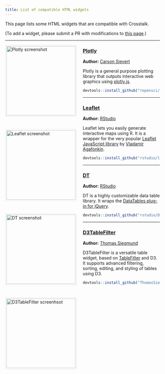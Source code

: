 ```yaml
---
title: List of compatible HTML widgets
---
```


This page lists some HTML widgets that are compatible with Crosstalk.

(To add a widget, please submit a PR with modifications to [this page](https://github.com/rstudio/crosstalk/edit/master/docs/authoring.Rmd).)

<style type="text/css">
img.widget-thumbnail {
  width: 225px;
  height: auto;
  border: 1px solid #e6e6e6;
  float: left;
  padding: 3px;
  margin-right: 20px;
  margin-bottom: 40px;
}
.section.level3 hr {
  clear: both;
}
</style>



---

[![Plotly screenshot](thumbnails/ropensci-plotly.png){.widget-thumbnail}](https://cpsievert.github.io/plotly_book/)

### [Plotly](https://cpsievert.github.io/plotly_book/)

**Author:** [Carson Sievert](https://github.com/cpsievert)

Plotly is a general purpose plotting library that outputs interactive web graphics using [plotly.js](https://plot.ly/javascript/).

```r
devtools::install_github("ropensci/plotly")
```



---

[![Leaflet screenshot](thumbnails/rstudio-leaflet.png){.widget-thumbnail}](https://rstudio.github.io/leaflet/)

### [Leaflet](https://rstudio.github.io/leaflet/)

**Author:** [RStudio](https://github.com/rstudio)

Leaflet lets you easily generate interactive maps using R. It is a wrapper for the very popular [Leaflet JavaScript library](http://leafletjs.com/) by [Vladamir Agafonkin](http://agafonkin.com/en/).

```r
devtools::install_github("rstudio/leaflet")
```



---

[![DT screenshot](thumbnails/rstudio-DT.png){.widget-thumbnail}](https://rstudio.github.io/DT/)

### [DT](https://rstudio.github.io/DT/)

**Author:** [RStudio](https://github.com/rstudio)

DT is a highly customizable data table library. It wraps the [DataTables plug-in for jQuery](https://datatables.net/).

```r
devtools::install_github("rstudio/DT")
```



---


[![D3TableFilter screenhsot](thumbnails/d3tf.png){.widget-thumbnail}](https://github.com/ThomasSiegmund/D3TableFilter)

### [D3TableFilter](https://github.com/ThomasSiegmund/D3TableFilter)

**Author:** [Thomas Siegmund](https://github.com/ThomasSiegmund)

D3TableFilter is a versatile table widget, based on [TableFilter](https://github.com/koalyptus/TableFilter) and D3. It supports advanced filtering, sorting, editing, and styling of tables using D3. 

```r
devtools::install_github("ThomasSiegmund/D3TableFilter")
```


